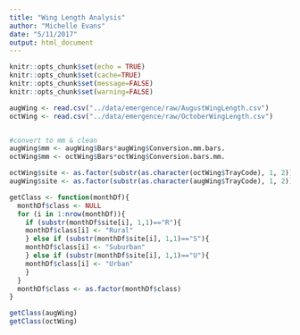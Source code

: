 ```yaml
---
title: "Wing Length Analysis"
author: "Michelle Evans"
date: "5/11/2017"
output: html_document
---
```


```r
knitr::opts_chunk$set(echo = TRUE)
knitr::opts_chunk$set(cache=TRUE)
knitr::opts_chunk$set(message=FALSE)
knitr::opts_chunk$set(warning=FALSE)
```

```r
augWing <- read.csv("../data/emergence/raw/AugustWingLength.csv")
octWing <- read.csv("../data/emergence/raw/OctoberWingLength.csv")


#convert to mm & clean
augWing$mm <- augWing$Bars*augWing$Conversion.mm.bars.
octWing$mm <- octWing$Bars*octWing$Conversion.bars.mm.

octWing$site <- as.factor(substr(as.character(octWing$TrayCode), 1, 2))
augWing$site <- as.factor(substr(as.character(augWing$TrayCode), 1, 2))

getClass <- function(monthDf){
  monthDf$class <- NULL
  for (i in 1:nrow(monthDf)){
    if (substr(monthDf$site[i], 1,1)=="R"){
    monthDf$class[i] <- "Rural"
    } else if (substr(monthDf$site[i], 1,1)=="S"){
    monthDf$class[i] <- "Suburban"
    } else if (substr(monthDf$site[i], 1,1)=="U"){
    monthDf$class[i] <- "Urban"
    }
  }
  monthDf$class <- as.factor(monthDf$class)
}

getClass(augWing)
getClass(octWing)
```